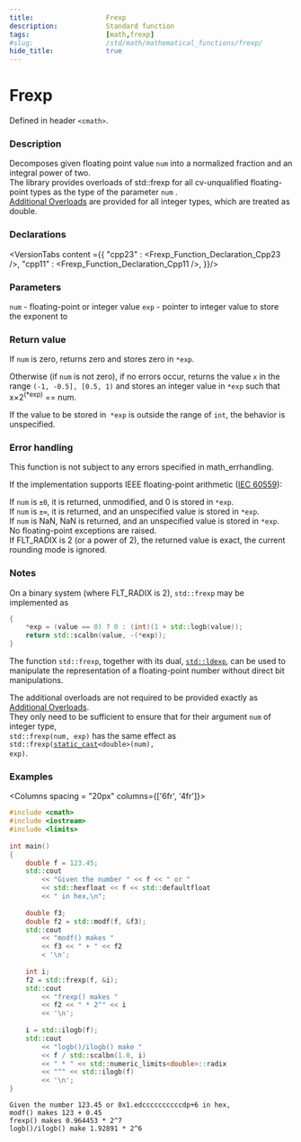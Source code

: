```yaml
---
title:                  Frexp
description:            Standard function
tags:                   [math,frexp]
#slug:                  /std/math/mathematical_functions/frexp/
hide_title:             true
---
```




# Frexp

Defined in header `<cmath>`.

### Description

Decomposes given floating point value <code>num</code> into a normalized fraction and an integral power of two. <br/>
<Since v='cpp23'>The library provides overloads of std::frexp for all cv-unqualified floating-point types as the type of the parameter <code>num</code> </Since>.<br/>
<Since v='cpp11'><a href='#declarations'>Additional Overloads</a> are provided for all integer types, which are treated as <span class='col-lb'>double</span></Since>.

### Declarations

<VersionTabs content ={{
    "cpp23" : <Frexp_Function_Declaration_Cpp23 />,
    "cpp11" : <Frexp_Function_Declaration_Cpp11 />,
}}/>

### Parameters
 
&#8203;<code>num</code> - floating-point or integer value
`exp` - pointer to integer value to store the exponent to

### Return value

If <code>num</code> is zero, returns zero and stores zero in `*exp`.

Otherwise (if <code>num</code> is not zero), if no errors occur, returns the value `x` in the range `(-1, -0.5], [0.5, 1)` and stores an integer value in `*exp` 
such that x×2<sup>(*exp)</sup> == num.

If the value to be stored in` *exp` is outside the range of `int`, the behavior is unspecified.

### Error handling

This function is not subject to any errors specified in math_errhandling.

If the implementation supports IEEE floating-point arithmetic (<a href='https://www.iso.org/standard/80985.html'>IEC 60559</a>):

If <code>num</code> is `±0`, it is returned, unmodified, and 0 is stored in `*exp`. <br/>
If <code>num</code> is `±∞`, it is returned, and an unspecified value is stored in `*exp`. <br/>
If <code>num</code> is NaN, NaN is returned, and an unspecified value is stored in `*exp`. <br/>
No floating-point exceptions are raised. <br/>
If FLT_RADIX is 2 (or a power of 2), the returned value is exact, the current rounding mode is ignored. <br/>

### Notes

On a binary system (where FLT_RADIX is 2), `std::frexp` may be implemented as
```cpp
{
    *exp = (value == 0) ? 0 : (int)(1 + std::logb(value));
    return std::scalbn(value, -(*exp));
}
```
The function `std::frexp`, together with its dual, <a href='/docs/std/math/mathematical_functions/ldexp'><code>std::ldexp</code></a>, can be used to manipulate the representation of a floating-point 
number without direct bit manipulations.

The additional overloads are not required to be provided exactly as <a href='#declarations'>Additional Overloads</a>. <br/>
They only need to be sufficient to ensure that for their argument <code>num</code> of integer type, <br/>
`std::frexp(num, exp)` has the same effect as <code>std::frexp(<a href='/docs/std/lang-support/static_cast'>static_cast</a>&lt;<span class='col-lb'>double</span>&gt;(num), exp)</code>.

### Examples

<Columns spacing = "20px" columns={['6fr', '4fr']}>
<div>

```cpp
#include <cmath>
#include <iostream>
#include <limits>
 
int main()
{
    double f = 123.45;
    std::cout 
        << "Given the number " << f << " or " 
        << std::hexfloat << f << std::defaultfloat 
        << " in hex,\n";
 
    double f3;
    double f2 = std::modf(f, &f3);
    std::cout 
        << "modf() makes " 
        << f3 << " + " << f2 
        < '\n';
 
    int i;
    f2 = std::frexp(f, &i);
    std::cout 
        << "frexp() makes " 
        << f2 << " * 2^" << i 
        << '\n';
 
    i = std::ilogb(f);
    std::cout 
        << "logb()/ilogb() make " 
        << f / std::scalbn(1.0, i)
        << " * " << std::numeric_limits<double>::radix
        << "^" << std::ilogb(f) 
        << '\n';
}
```

</div><div>

```plaintext title="Possible Result"
Given the number 123.45 or 0x1.edccccccccccdp+6 in hex,
modf() makes 123 + 0.45
frexp() makes 0.964453 * 2^7
logb()/ilogb() make 1.92891 * 2^6
```

</div>
</Columns>